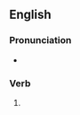==English==

===Pronunciation===
* {{rhymes|en|æʃt}}

===Verb===
{{head|en|verb form}}

# {{en-past of|thrash}}